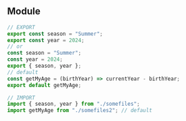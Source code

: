 ## Module

```js
// EXPORT
export const season = "Summer";
export const year = 2024;
// or
const season = "Summer";
const year = 2024;
export { season, year };
// default
const getMyAge = (birthYear) => currentYear - birthYear;
export default getMyAge;

// IMPORT
import { season, year } from "./somefiles";
import getMyAge from "./somefiles2"; // default
```
